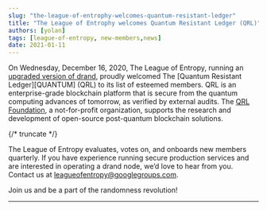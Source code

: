 ```yaml
---
slug: "the-league-of-entrophy-welcomes-quantum-resistant-ledger"
title: "The League of Entrophy welcomes Quantum Resistant Ledger (QRL)"
authors: [yolan]
tags: [league-of-entropy, new-members,news]
date: 2021-01-11
---
```


On Wednesday, December 16, 2020, The League of Entropy, running an [upgraded version of drand](https://github.com/drand/drand/releases/tag/v1.2.5), proudly welcomed The [Quantum Resistant Ledger][QUANTUM] (QRL) to its list of esteemed members. QRL is an enterprise-grade blockchain platform that is secure from the quantum computing advances of tomorrow, as verified by external audits. The [QRL Foundation](https://qrl.foundation/), a not-for-profit organization, supports the research and development of open-source post-quantum blockchain solutions.

{/* truncate */}

The League of Entropy evaluates, votes on, and onboards new members quarterly. If you have experience running secure production services and are interested in operating a drand node, we’d love to hear from you. Contact us at [leagueofentropy@googlegroups.com](mailto:leagueofentropy@googlegroups.com).

Join us and be a part of the randomness revolution!

---
